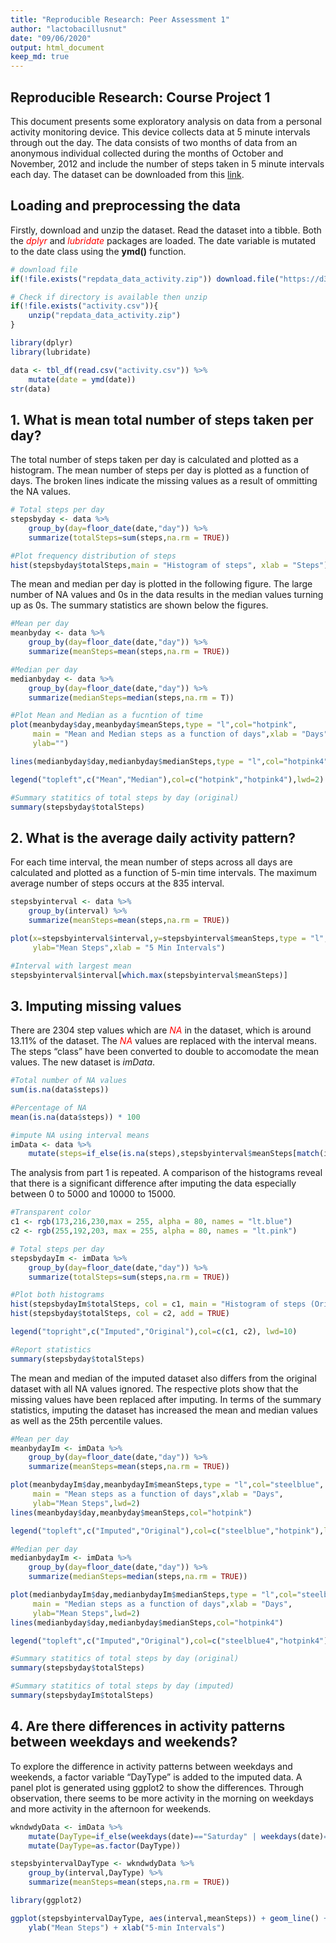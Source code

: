 ```yaml
---
title: "Reproducible Research: Peer Assessment 1"
author: "lactobacillusnut"
date: "09/06/2020"
output: html_document
keep_md: true
---
```


## Reproducible Research: Course Project 1

This document presents some exploratory analysis on data from a personal activity monitoring device. This device collects data at 5 minute intervals through out the day. The data consists of two months of data from an anonymous individual collected during the months of October and November, 2012 and include the number of steps taken in 5 minute intervals each day. The dataset can be downloaded from this [link](https://d396qusza40orc.cloudfront.net/repdata%2Fdata%2Factivity.zip).


## Loading and preprocessing the data

Firstly, download and unzip the dataset. Read the dataset into a tibble. Both the <span style="color: red;">*dplyr*</span> and <span style="color: red;">*lubridate*</span> packages are loaded. The date variable is mutated to the date class using the **ymd()** function.  

```r

# download file
if(!file.exists("repdata_data_activity.zip")) download.file("https://d396qusza40orc.cloudfront.net/repdata%2Fdata%2Factivity.zip","repdata_data_activity.zip")

# Check if directory is available then unzip
if(!file.exists("activity.csv")){
    unzip("repdata_data_activity.zip")
}

library(dplyr)
library(lubridate)

data <- tbl_df(read.csv("activity.csv")) %>%
    mutate(date = ymd(date))
str(data)
```

## 1. What is mean total number of steps taken per day?

The total number of steps taken per day is calculated and plotted as a histogram. The mean number of steps per day is plotted as a function of days. The broken lines indicate the missing values as a result of ommitting the NA values.

```r

# Total steps per day
stepsbyday <- data %>%
    group_by(day=floor_date(date,"day")) %>%
    summarize(totalSteps=sum(steps,na.rm = TRUE))

#Plot frequency distribution of steps
hist(stepsbyday$totalSteps,main = "Histogram of steps", xlab = "Steps")

```

The mean and median per day is plotted in the following figure. The large number of NA values and 0s in the data results in the median values turning up as 0s. The summary statistics are shown below the figures.

```r

#Mean per day
meanbyday <- data %>%
    group_by(day=floor_date(date,"day")) %>%
    summarize(meanSteps=mean(steps,na.rm = TRUE))

#Median per day
medianbyday <- data %>%
    group_by(day=floor_date(date,"day")) %>%
    summarize(medianSteps=median(steps,na.rm = T))

#Plot Mean and Median as a fucntion of time
plot(meanbyday$day,meanbyday$meanSteps,type = "l",col="hotpink",
     main = "Mean and Median steps as a function of days",xlab = "Days",
     ylab="")

lines(medianbyday$day,medianbyday$medianSteps,type = "l",col="hotpink4")

legend("topleft",c("Mean","Median"),col=c("hotpink","hotpink4"),lwd=2)

#Summary statitics of total steps by day (original)
summary(stepsbyday$totalSteps)

```

## 2. What is the average daily activity pattern?

For each time interval, the mean number of steps across all days are calculated and plotted as a function of 5-min time intervals. The maximum average number of steps occurs at the 835 interval.

```r
stepsbyinterval <- data %>%
    group_by(interval) %>%
    summarize(meanSteps=mean(steps,na.rm = TRUE))

plot(x=stepsbyinterval$interval,y=stepsbyinterval$meanSteps,type = "l",
     ylab="Mean Steps",xlab = "5 Min Intervals")

#Interval with largest mean
stepsbyinterval$interval[which.max(stepsbyinterval$meanSteps)]

```

## 3. Imputing missing values

There are 2304 step values which are <span style="color: red;">*NA*</span> in the dataset, which is around 13.11% of the dataset. The <span style="color: red;">*NA*</span> values are replaced with the interval means. The steps "class" have been converted to double to accomodate the mean values. The new dataset is *imData*. 


```r
#Total number of NA values
sum(is.na(data$steps))

#Percentage of NA
mean(is.na(data$steps)) * 100

#impute NA using interval means
imData <- data %>%
    mutate(steps=if_else(is.na(steps),stepsbyinterval$meanSteps[match(interval,stepsbyinterval$interval)],as.double(steps)))

```

The analysis from part 1 is repeated. A comparison of the histograms reveal that there is a significant difference after imputing the data especially between 0 to 5000 and 10000 to 15000.

```r

#Transparent color
c1 <- rgb(173,216,230,max = 255, alpha = 80, names = "lt.blue")
c2 <- rgb(255,192,203, max = 255, alpha = 80, names = "lt.pink")

# Total steps per day
stepsbydayIm <- imData %>%
    group_by(day=floor_date(date,"day")) %>%
    summarize(totalSteps=sum(steps,na.rm = TRUE))

#Plot both histograms
hist(stepsbydayIm$totalSteps, col = c1, main = "Histogram of steps (Orignal v.s. Imputed)",xlab = "Steps")
hist(stepsbyday$totalSteps, col = c2, add = TRUE)

legend("topright",c("Imputed","Original"),col=c(c1, c2), lwd=10)

#Report statistics
summary(stepsbyday$totalSteps)
```

The mean and median of the imputed dataset also differs from the original dataset with all NA values ignored. The respective plots show that the missing values have been replaced after imputing. In terms of the summary statistics, imputing the dataset has increased the mean and median values as well as the 25th percentile values.

```r
#Mean per day
meanbydayIm <- imData %>%
    group_by(day=floor_date(date,"day")) %>%
    summarize(meanSteps=mean(steps,na.rm = TRUE))

plot(meanbydayIm$day,meanbydayIm$meanSteps,type = "l",col="steelblue",
     main = "Mean steps as a function of days",xlab = "Days",
     ylab="Mean Steps",lwd=2)
lines(meanbyday$day,meanbyday$meanSteps,col="hotpink")

legend("topleft",c("Imputed","Original"),col=c("steelblue","hotpink"),lwd=2)

#Median per day
medianbydayIm <- imData %>%
    group_by(day=floor_date(date,"day")) %>%
    summarize(medianSteps=median(steps,na.rm = TRUE))

plot(medianbydayIm$day,medianbydayIm$medianSteps,type = "l",col="steelblue4",
     main = "Median steps as a function of days",xlab = "Days",
     ylab="Mean Steps",lwd=2)
lines(medianbyday$day,medianbyday$medianSteps,col="hotpink4")

legend("topleft",c("Imputed","Original"),col=c("steelblue4","hotpink4"),lwd=2)

#Summary statitics of total steps by day (original)
summary(stepsbyday$totalSteps)

#Summary statitics of total steps by day (imputed)
summary(stepsbydayIm$totalSteps)

```

## 4. Are there differences in activity patterns between weekdays and weekends?

To explore the difference in activity patterns between weekdays and weekends, a factor variable "DayType" is added to the imputed data. A panel plot is generated using ggplot2 to show the differences. Through observation, there seems to be more activity in the morning on weekdays and more activity in the afternoon for weekends.

```r
wkndwdyData <- imData %>%
    mutate(DayType=if_else(weekdays(date)=="Saturday" | weekdays(date)=="Sunday","weekend","weekday")) %>%
    mutate(DayType=as.factor(DayType))

stepsbyintervalDayType <- wkndwdyData %>%
    group_by(interval,DayType) %>%
    summarize(meanSteps=mean(steps,na.rm = TRUE))

library(ggplot2)

ggplot(stepsbyintervalDayType, aes(interval,meanSteps)) + geom_line() + facet_grid(rows = vars(DayType)) +
    ylab("Mean Steps") + xlab("5-min Intervals") 


```

